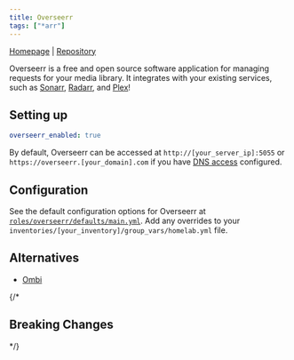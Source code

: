 ```yaml
---
title: Overseerr
tags: ["*arr"]
---
```



[Homepage](https://overseerr.dev/) |
[Repository](https://github.com/sct/overseerr)

<Tags tags={frontmatter.tags} />

Overseerr is a free and open source software application for managing requests for your media library. It integrates with your existing services, such as [Sonarr](../sonarr), [Radarr](../radarr), and [Plex](../plex)!

## Setting up

```yaml title="inventories/homelab/group_vars/homelab.yml"
overseerr_enabled: true
```

By default, Overseerr can be accessed at `http://[your_server_ip]:5055` or `https://overseerr.[your_domain].com` if you have [DNS access](../guides/dns-access) configured.

## Configuration

See the default configuration options for Overseerr at [`roles/overseerr/defaults/main.yml`](https://github.com/Dylancyclone/ansible-homelab-orchestration/blob/main/roles/overseerr/defaults/main.yml).
Add any overrides to your `inventories/[your_inventory]/group_vars/homelab.yml` file.

## Alternatives

- [Ombi](./ombi)

{/* 

## Breaking Changes

*/}